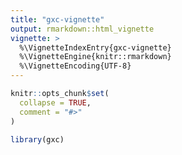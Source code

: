 ```yaml
---
title: "gxc-vignette"
output: rmarkdown::html_vignette
vignette: >
  %\VignetteIndexEntry{gxc-vignette}
  %\VignetteEngine{knitr::rmarkdown}
  %\VignetteEncoding{UTF-8}
---
```


```r
knitr::opts_chunk$set(
  collapse = TRUE,
  comment = "#>"
)
```

```r
library(gxc)
```
